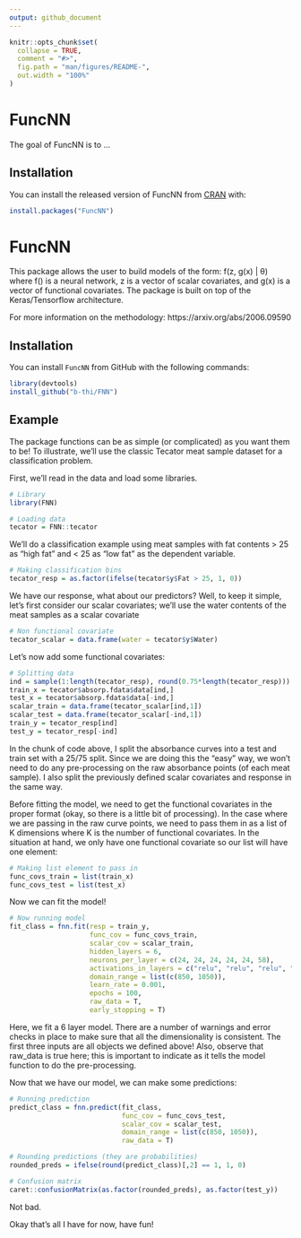 ```yaml
---
output: github_document
---
```


<!-- README.md is generated from README.Rmd. Please edit that file -->

```r
knitr::opts_chunk$set(
  collapse = TRUE,
  comment = "#>",
  fig.path = "man/figures/README-",
  out.width = "100%"
)
```

# FuncNN

<!-- badges: start -->
<!-- badges: end -->

The goal of FuncNN is to ...

## Installation

You can install the released version of FuncNN from [CRAN](https://CRAN.R-project.org) with:

```r
install.packages("FuncNN")
```

# FuncNN

This package allows the user to build models of the form: f(z, g(x) | θ) where f() is a neural network, z is a vector of scalar covariates, and g(x) is a vector of functional covariates. The package is built on top of the Keras/Tensorflow architecture.

For more information on the methodology: https://arxiv.org/abs/2006.09590

## Installation
You can install `FuncNN` from GitHub with the following commands:

``` r
library(devtools)
install_github("b-thi/FNN")
```

## Example

The package functions can be as simple (or complicated) as you want them to be! To illustrate,  we'll use the classic Tecator meat sample dataset for a classification problem.

First, we'll read in the data and load some libraries.
``` r
# Library
library(FNN)

# Loading data
tecator = FNN::tecator
```
We'll do a classification example using meat samples with fat contents > 25 as "high fat" and < 25 as "low fat" as the dependent variable.
``` r
# Making classification bins
tecator_resp = as.factor(ifelse(tecator$y$Fat > 25, 1, 0))
```
We have our response, what about our predictors? Well, to keep it simple, let's first consider our scalar covariates; we'll use the water contents of the meat samples as a scalar covariate
``` r
# Non functional covariate
tecator_scalar = data.frame(water = tecator$y$Water)
```
Let's now add some functional covariates:
``` r
# Splitting data
ind = sample(1:length(tecator_resp), round(0.75*length(tecator_resp)))
train_x = tecator$absorp.fdata$data[ind,]
test_x = tecator$absorp.fdata$data[-ind,]
scalar_train = data.frame(tecator_scalar[ind,1])
scalar_test = data.frame(tecator_scalar[-ind,1])
train_y = tecator_resp[ind]
test_y = tecator_resp[-ind]
```
In the chunk of code above, I split the absorbance curves into a test and train set with a 25/75 split. Since we are doing this the "easy" way, we won't need to do any pre-processing on the raw absorbance points (of each meat sample). I also split the previously defined scalar covariates and response in the same way.

Before fitting the model, we need to get the functional covariates in the proper format (okay, so there is a little bit of processing). In the case where we are passing in the raw curve points, we need to pass them in as a list of K dimensions where K is the number of functional covariates. In the situation at hand, we only have one functional covariate so our list will have one element:
``` r
# Making list element to pass in
func_covs_train = list(train_x)
func_covs_test = list(test_x)
```
Now we can fit the model!
``` r
# Now running model
fit_class = fnn.fit(resp = train_y,
                    func_cov = func_covs_train,
                    scalar_cov = scalar_train,
                    hidden_layers = 6,
                    neurons_per_layer = c(24, 24, 24, 24, 24, 58),
                    activations_in_layers = c("relu", "relu", "relu", "relu", "relu", "linear"),
                    domain_range = list(c(850, 1050)),
                    learn_rate = 0.001,
                    epochs = 100,
                    raw_data = T,
                    early_stopping = T)
```
Here, we fit a 6 layer model. There are a number of warnings and error checks in place to make sure that all the dimensionality is consistent. The first three inputs are all objects we defined above! Also, observe that raw_data is true here; this is important to indicate as it tells the model function to do the pre-processing. 

Now that we have our model, we can make some predictions:
``` r
# Running prediction
predict_class = fnn.predict(fit_class,
                            func_cov = func_covs_test,
                            scalar_cov = scalar_test,
                            domain_range = list(c(850, 1050)),
                            raw_data = T)

# Rounding predictions (they are probabilities)
rounded_preds = ifelse(round(predict_class)[,2] == 1, 1, 0)

# Confusion matrix
caret::confusionMatrix(as.factor(rounded_preds), as.factor(test_y))
```
Not bad.

Okay that's all I have for now, have fun!